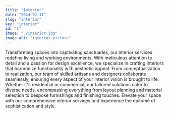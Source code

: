 ```yaml
---
title: "Interior"
date: "2024-02-11"
slug: "interior"
key: "interior"
id: "1"
image: "./interior.jpg"
image_alt: "interior-picture"
---
```


Transforming spaces into captivating sanctuaries, our interior services redefine living and working environments. With meticulous attention to detail and a passion for design excellence, we specialize in crafting interiors that harmonize functionality with aesthetic appeal. From conceptualization to realization, our team of skilled artisans and designers collaborate seamlessly, ensuring every aspect of your interior vision is brought to life. Whether it's residential or commercial, our tailored solutions cater to diverse needs, encompassing everything from layout planning and material selection to bespoke furnishings and finishing touches. Elevate your space with our comprehensive interior services and experience the epitome of sophistication and style.